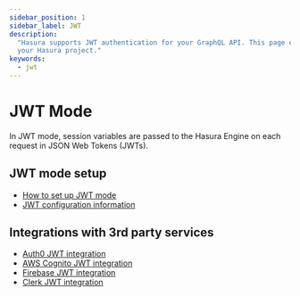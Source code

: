 ```yaml
---
sidebar_position: 1
sidebar_label: JWT
description:
  "Hasura supports JWT authentication for your GraphQL API. This page explains how to configure JWT authentication for
  your Hasura project."
keywords:
  - jwt
---
```


# JWT Mode

In JWT mode, session variables are passed to the Hasura Engine on each request in JSON Web Tokens (JWTs).

## JWT mode setup

- [How to set up JWT mode](/auth/jwt/jwt-mode.mdx)
- [JWT configuration information](/auth/jwt/jwt-configuration.mdx)

## Integrations with 3rd party services

- [Auth0 JWT integration](/auth/jwt/tutorials/integrations/1-auth0.mdx)
- [AWS Cognito JWT integration](/auth/jwt/tutorials/integrations/2-aws-cognito.mdx)
- [Firebase JWT integration](/auth/jwt/tutorials/integrations/3-firebase.mdx)
- [Clerk JWT integration](/auth/jwt/tutorials/integrations/4-clerk.mdx)
